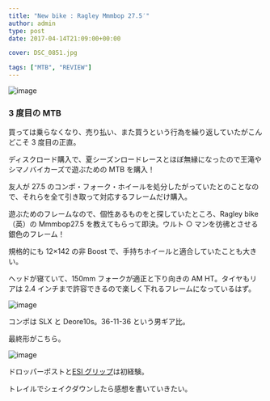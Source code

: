 ---
title: "New bike : Ragley Mmmbop 27.5′"
author: admin
type: post
date: 2017-04-14T21:09:00+00:00

cover: DSC_0851.jpg

tags: ["MTB", "REVIEW"]
---

![image](./DSC_0851.jpg)

### 3 度目の MTB

買っては乗らなくなり、売り払い、また買うという行為を繰り返していたがこんどこそ 3 度目の正直。

ディスクロード購入で、夏シーズンロードレースとほぼ無縁になったので王滝やシマノバイカーズで遊ぶための MTB を購入！

友人が 27.5 のコンポ・フォーク・ホイールを処分したがっていたとのことなので、それらを全て引き取って対応するフレームだけ購入。

遊ぶためのフレームなので、個性あるものをと探していたところ、Ragley bike（英）の Mmmbop27.5 を教えてもらって即決。ウルト ○ マンを彷彿とさせる銀色のフレーム！

規格的にも 12&#215;142 の非 Boost で、手持ちホイールと適合していたことも大きい。

ヘッドが寝ていて、150mm フォークが適正と下り向きの AM HT。タイヤもリアは 2.4 インチまで許容できるので楽しく下れるフレームになっているはず。

![image](./DSC_0871.jpg)

コンポは SLX と Deore10s。36-11-36 という男ギア比。

最終形がこちら。

![image](./DSC_0879.jpg)

ドロッパーポストと[ESI グリップ][1]は初経験。

トレイルでシェイクダウンしたら感想を書いていきたい。

<LinkBox
  isAmazonLink
  url="http://www.amazon.co.jp/exec/obidos/ASIN/B003RLLQUM/gensobunya-22/ref=nosim/"
/>

[1]: http://amzn.to/2pCgmQH
